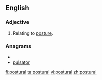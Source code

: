 ==English==

===Adjective===
{{en-adj|-}}

#Relating to [[posture]].

===Anagrams===
* {{alphagram|aloprstu}}
* [[pulsator#English|pulsator]]

[[fi:postural]]
[[ta:postural]]
[[vi:postural]]
[[zh:postural]]